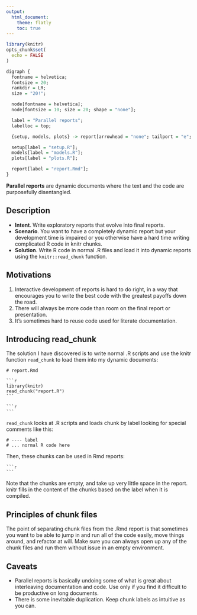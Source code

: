 ```yaml
---
output:
  html_document:
    theme: flatly
    toc: true
---
```


```r
library(knitr)
opts_chunk$set(
  echo = FALSE
)
```

```r
digraph {
  fontname = helvetica;
  fontsize = 20;
  rankdir = LR;
  size = "20!";

  node[fontname = helvetica];
  node[fontsize = 10; size = 20; shape = "none"];

  label = "Parallel reports";
  labelloc = top;

  {setup, models, plots} -> report[arrowhead = "none"; tailport = "e"; headport = "w"];

  setup[label = "setup.R"];
  models[label = "models.R"];
  plots[label = "plots.R"];

  report[label = "report.Rmd"];
}
```

**Parallel reports** are dynamic documents where the text and the code are purposefully disentangled.

## Description

* **Intent**. Write exploratory reports that evolve into final reports.
* **Scenario**. You want to have a completely dynamic report but your
  development time is impaired or you otherwise have a hard time writing complicated R code in knitr chunks.
* **Solution**. Write R code in normal .R files and load it into
  dynamic reports using the `knitr::read_chunk` function.

## Motivations

1. Interactive development of reports is hard to do right, in a way that
   encourages you to write the best code with the greatest payoffs down the road.
2. There will always be more code than room on the final report or
   presentation.
3. It's sometimes hard to reuse code used for literate documentation.

## Introducing read_chunk

The solution I have discovered is to write normal .R scripts and use the knitr function `read_chunk` to load them into my dynamic documents:

    # report.Rmd

    ```r
    library(knitr)
    read_chunk("report.R")
    ```

    ```r
    ```

`read_chunk` looks at .R scripts and loads chunk by label looking for special comments like this:

    # ---- label
    # ... normal R code here

Then, these chunks can be used in Rmd reports:

    ```r
    ```

Note that the chunks are empty, and take up very little space in the report. knitr fills in the content of the chunks based on the label when it is compiled.

## Principles of chunk files

The point of separating chunk files from the .Rmd report is that sometimes you want to be able to jump in and run all of the code easily, move things around, and refactor at will. Make sure you can always open up any of the chunk files and run them without issue in an empty environment.

## Caveats

- Parallel reports is basically undoing some of what is great about
  interleaving documentation and code. Use only if you find it difficult to be productive on long documents.
- There is some inevitable duplication. Keep chunk labels as intuitive as you
  can.
